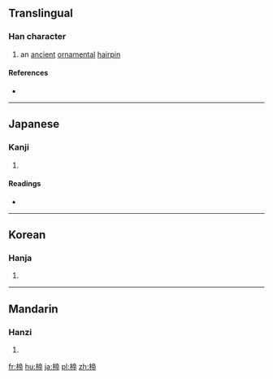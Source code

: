 ==Translingual==

===Han character===
{{Han char|rn=75|rad=木|as=09|sn=13|four=40927|canj=DYBB|ids=⿰木帝}}

# an [[ancient]] [[ornamental]] [[hairpin]]

====References====
* {{Han ref|kx=0541.160|dkj=15179|dj=0929.060|hdz=21254.190|uh=6974|ud=26996|bh=DDE8|bd=56808}}

----

==Japanese==

===Kanji===
{{ja-kanji|grade=|rs=木09}}

# {{defn|lang=ja|sort=木09}}

====Readings====
* {{ja-readings|on=[[てい]] (tei), [[ち]] (chi), [[し]] (shi)|kun=[[かんざし]] (kanzashi), [[ね]] (ne)}}

----

==Korean==

===Hanja===
{{ko-hanja|hangeul=체|rv=che|mr=ch'e}}

# {{defn|lang=ko|sort=木09}}

----

==Mandarin==

===Hanzi===
{{cmn-hanzi|pin=[[tì]] ([[ti4]])|wg=t'i<sup>4</sup>}}

# {{defn|lang=cmn|sort=木09}}

[[fr:楴]]
[[hu:楴]]
[[ja:楴]]
[[pl:楴]]
[[zh:楴]]